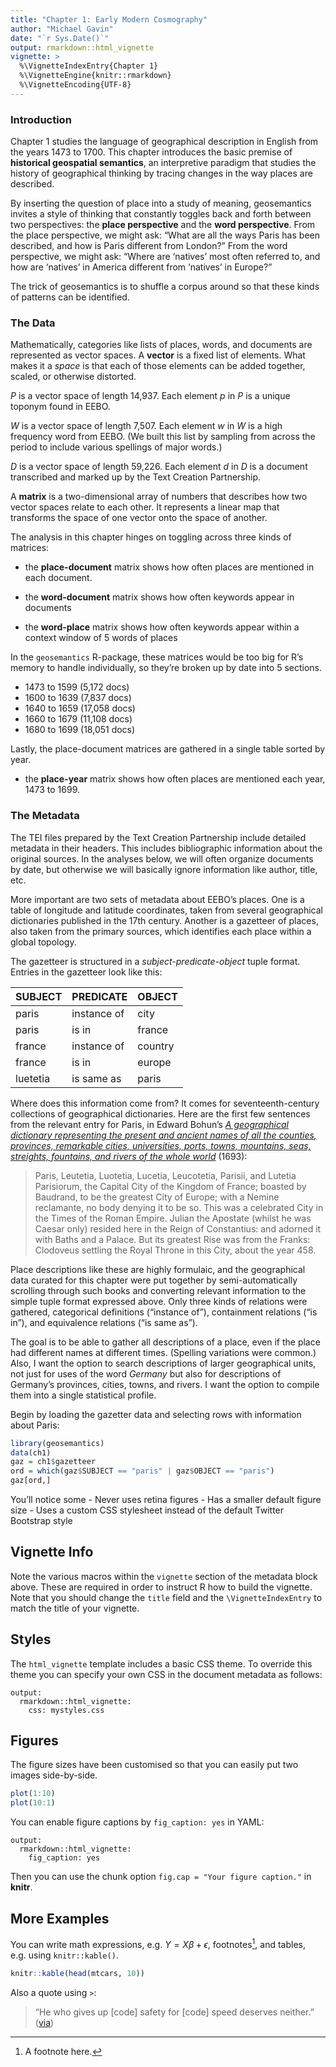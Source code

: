 ```yaml
---
title: "Chapter 1: Early Modern Cosmography"
author: "Michael Gavin"
date: "`r Sys.Date()`"
output: rmarkdown::html_vignette
vignette: >
  %\VignetteIndexEntry{Chapter 1}
  %\VignetteEngine{knitr::rmarkdown}
  %\VignetteEncoding{UTF-8}
---
```


### Introduction
Chapter 1 studies the language of geographical description in English from the years 1473 to 1700. This chapter introduces the basic premise of **historical geospatial semantics**, an interpretive paradigm that studies the history of geographical thinking by tracing changes in the way places are described.

By inserting the question of place into a study of meaning, geosemantics invites a style of thinking that constantly toggles back and forth between two perspectives: the **place perspective** and the **word perspective**. From the place perspective, we might ask: "What are all the ways Paris has been described, and how is Paris different from London?" From the word perspective, we might ask: "Where are 'natives' most often referred to, and how are 'natives' in America different from 'natives' in Europe?"

The trick of geosemantics is to shuffle a corpus around so that these kinds of patterns can be identified.

### The Data
Mathematically, categories like lists of places, words, and documents are represented as vector spaces. A **vector** is a fixed list of elements. What makes it a *space* is that each of those elements can be added together, scaled, or otherwise distorted.

*P* is a vector space of length 14,937. Each element *p* in *P* is a unique toponym found in EEBO.

*W* is a vector space of length 7,507. Each element *w* in *W* is a high frequency word from EEBO. (We built this list by sampling from across the period to include various spellings of major words.)

*D* is a vector space of length 59,226. Each element *d* in *D* is a document transcribed and marked up by the Text Creation Partnership.

A **matrix** is a two-dimensional array of numbers that describes how two vector spaces relate to each other. It represents a linear map that transforms the space of one vector onto the space of another. 

The analysis in this chapter hinges on toggling across three kinds of matrices: 

- the **place-document** matrix shows how often places are mentioned in each document.

- the **word-document** matrix shows how often keywords appear in documents

- the **word-place** matrix shows how often keywords appear within a context window of 5 words of places

In the `geosemantics` R-package, these matrices would be too big for R's memory to handle individually, so they're broken up by date into 5 sections.

- 1473 to 1599 (5,172 docs)
- 1600 to 1639 (7,837 docs)
- 1640 to 1659 (17,058 docs)
- 1660 to 1679 (11,108 docs)
- 1680 to 1699 (18,051 docs)

Lastly, the place-document matrices are gathered in a single table sorted by year.

- the **place-year** matrix shows how often places are mentioned each year, 1473 to 1699.


### The Metadata
The TEI files prepared by the Text Creation Partnership include detailed metadata in their headers. This includes bibliographic information about the original sources. In the analyses below, we will often organize documents by date, but otherwise we will basically ignore information like author, title, etc.

More important are two sets of metadata about EEBO's places. One is a table of longitude and latitude coordinates, taken from several geographical dictionaries published in the 17th century. Another is a gazetteer of places, also taken from the primary sources, which identifies each place within a global topology.

The gazetteer is structured in a *subject-predicate-object* tuple format. Entries in the gazetteer look like this:


SUBJECT  | PREDICATE   | OBJECT
---------|-------------|-------
paris    | instance of | city
paris    | is in       | france
france   | instance of | country
france   | is in       | europe
luetetia | is same as  | paris

Where does this information come from? It comes for seventeenth-century collections of geographical dictionaries. Here are the first few sentences from the relevant entry for Paris, in Edward Bohun's [*A geographical dictionary representing the present and ancient names of all the counties, provinces, remarkable cities, universities, ports, towns, mountains, seas, streights, fountains, and rivers of the whole world*](http://downloads.it.ox.ac.uk/ota-public/tcp/Texts-HTML/free/A28/A28561.html) (1693):

> Paris, Leutetia, Luotetia, Lucetia, Leucotetia, Parisii, and Lutetia Parisiorum, the Capital City of the Kingdom of France; boasted by Baudrand, to be the greatest City of Europe; with a Nemine reclamante, no body denying it to be so. This was a celebrated City in the Times of the Roman Empire. Julian the Apostate (whilst he was Caesar only) resided here in the Reign of Constantius: and adorned it with Baths and a Palace. But its greatest Rise was from the Franks: Clodoveus settling the Royal Throne in this City, about the year 458. 

Place descriptions like these are highly formulaic, and the geographical data curated for this chapter were put together by semi-automatically scrolling through such books and converting relevant information to the simple tuple format expressed above. Only three kinds of relations were gathered, categorical definitions ("instance of"), containment relations ("is in"), and equivalence relations ("is same as").

The goal is to be able to gather all descriptions of a place, even if the place had different names at different times. (Spelling variations were common.) Also, I want the option to search descriptions of larger geographical units, not just for uses of the word *Germany* but also for descriptions of Germany's provinces, cities, towns, and rivers. I want the option to compile them into a single statistical profile.

Begin by loading the gazetter data and selecting rows with information about Paris:
```r
library(geosemantics)
data(ch1)
gaz = ch1$gazetteer
ord = which(gaz$SUBJECT == "paris" | gaz$OBJECT == "paris")
gaz[ord,]
```

You'll notice some 
- Never uses retina figures
- Has a smaller default figure size
- Uses a custom CSS stylesheet instead of the default Twitter Bootstrap style

## Vignette Info

Note the various macros within the `vignette` section of the metadata block above. These are required in order to instruct R how to build the vignette. Note that you should change the `title` field and the `\VignetteIndexEntry` to match the title of your vignette.

## Styles

The `html_vignette` template includes a basic CSS theme. To override this theme you can specify your own CSS in the document metadata as follows:

    output: 
      rmarkdown::html_vignette:
        css: mystyles.css

## Figures

The figure sizes have been customised so that you can easily put two images side-by-side. 

```r
plot(1:10)
plot(10:1)
```

You can enable figure captions by `fig_caption: yes` in YAML:

    output:
      rmarkdown::html_vignette:
        fig_caption: yes

Then you can use the chunk option `fig.cap = "Your figure caption."` in **knitr**.

## More Examples

You can write math expressions, e.g. $Y = X\beta + \epsilon$, footnotes^[A footnote here.], and tables, e.g. using `knitr::kable()`.

```r
knitr::kable(head(mtcars, 10))
```

Also a quote using `>`:

> "He who gives up [code] safety for [code] speed deserves neither."
([via](https://twitter.com/hadleywickham/status/504368538874703872))
